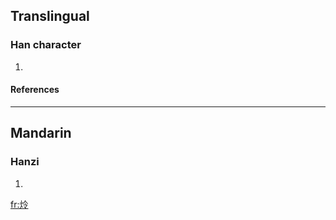 ==Translingual==
===Han character===
{{Han char|rn=86|rad=火|as=05|sn=9|four=9882<sub>7</sub>|canj=火人戈戈 (FOII)}}
# {{defn|Han|sort=火05}}
====References====
{{Han ref|kx=0668.170|dkj=18946|dj=1077.180|hdz=32196.060|uh=70A9|ud=28841|bh=CFB6|bd=53174}}

----
==Mandarin==
===Hanzi===
{{cmn-hanzi|pin=[[lìng]] ([[ling4]])|wg=ling<sup>4</sup>}}
# {{defn|Mandarin}}

[[fr:炩]]